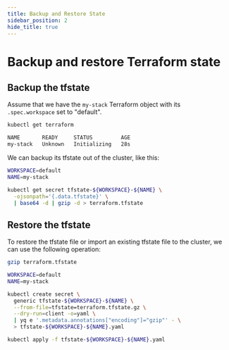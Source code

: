 ```yaml
---
title: Backup and Restore State
sidebar_position: 2
hide_title: true
---
```


# Backup and restore Terraform state

## Backup the tfstate

Assume that we have the `my-stack` Terraform object with its `.spec.workspace` set to "default".

```bash
kubectl get terraform

NAME       READY     STATUS         AGE
my-stack   Unknown   Initializing   28s
```

We can backup its tfstate out of the cluster, like this:

```bash
WORKSPACE=default
NAME=my-stack

kubectl get secret tfstate-${WORKSPACE}-${NAME} \
  -ojsonpath='{.data.tfstate}' \
  | base64 -d | gzip -d > terraform.tfstate
```

## Restore the tfstate

To restore the tfstate file or import an existing tfstate file to the cluster, we can use the following operation:

```bash
gzip terraform.tfstate

WORKSPACE=default
NAME=my-stack

kubectl create secret \
  generic tfstate-${WORKSPACE}-${NAME} \
  --from-file=tfstate=terraform.tfstate.gz \
  --dry-run=client -o=yaml \
  | yq e '.metadata.annotations["encoding"]="gzip"' - \
  > tfstate-${WORKSPACE}-${NAME}.yaml

kubectl apply -f tfstate-${WORKSPACE}-${NAME}.yaml
```

